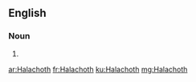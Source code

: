 ==English==

===Noun===
{{head|en|plural}}

# {{plural of|Halacha|lang=en|nocat=1}}

[[ar:Halachoth]]
[[fr:Halachoth]]
[[ku:Halachoth]]
[[mg:Halachoth]]